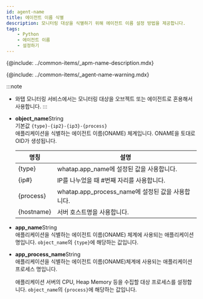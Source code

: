 ```yaml
---
id: agent-name
title: 에이전트 이름 식별
description: 모니터링 대상을 식별하기 위해 에이전트 이름 설정 방법을 제공합니다.
tags:
    - Python
    - 에이전트 이름
    - 설정하기
---
```


{@include: ../common-items/_apm-name-description.mdx}

{@include: ../common-items/_agent-name-warning.mdx}

:::note
* 와탭 모니터링 서비스에서는 모니터링 대상을 오브젝트 또는 에이전트로 혼용해서 사용합니다.
:::

<!-- 와탭은 애플리케이션 서버 식별을 위해 애플리케이션 서버 종류, 서버 IP, 서비스 포트를 조합하여 고유 식별자로 사용합니다. -->

* **object_name**<span class='type'>String</span><br/>
    기본값 `{type}-{ip2}-{ip3}-{process}`  
    애플리케이션을 식별하는 에이전트 이름(ONAME) 체계입니다. ONAME을 토대로 OID가 생성됩니다. 

    |명칭|설명|
    |----|----|
    |{type}|whatap.app_name에 설정된 값을 사용합니다.|
    |{ip#}|IP를 나누었을 때 #번째 자리를 사용합니다.|
    |{process}|whatap.app_process_name에 설정된 값을 사용합니다.|
    |{hostname}|서버 호스트명을 사용합니다.|

<!-- 문의 -->
* **app_name**<span class='type'>String</span><br/>
    애플리케이션을 식별하는 에이전트 이름(ONAME) 체계에 사용되는 애플리케이션 명입니다. `object_name`의 `{type}`에 해당하는 값입니다.

* **app_process_name**<span class='type'>String</span><br/> 
    애플리케이션을 식별하는 에이전트 이름(ONAME)체계에 사용되는 애플리케이션 프로세스 명입니다. 

    애플리케이션 서버의 CPU, Heap Memory 등을 수집할 대상 프로세스를 설정합니다. `object_name`의 `{process}`에 해당하는 값입니다. 
